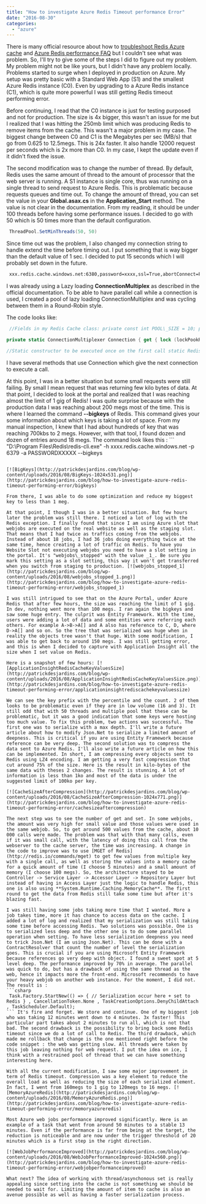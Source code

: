 ```yaml
---
title: "How to investigate Azure Redis Timeout performance Error"
date: "2016-08-30"
categories: 
  - "azure"
---
```


There is many official resource about how to [troubleshoot Redis Azure cache](https://azure.microsoft.com/en-us/documentation/articles/cache-how-to-troubleshoot/#stackexchangeredis-timeout-exceptions) and [Azure Redis performance FAQ](https://azure.microsoft.com/en-us/documentation/articles/cache-faq/#cache-performance) but I couldn't see what was problem. So, I'll try to give some of the steps I did to figure out my problem. My problem might not be like yours, but I didn't have any problem locally. Problems started to surge when I deployed in production on Azure. My setup was pretty basic with a Standard Web App (S1) and the smallest Azure Redis instance (C0). Even by upgrading to a Azure Redis instance (C1), which is quite more powerful I was still getting Redis timeout performing error.

Before continuing, I read that the C0 instance is just for testing purposed and not for production. The size is 4x bigger, this wasn't an issue for me but I realized that I was hitting the 250mb limit which was producing Redis to remove items from the cache. This wasn't a major problem in my case. The biggest change between C0 and C1 is the Megabytes per sec (MB/s) that go from 0.625 to 12.5megs. This is 24x faster. It also handle 12000 request per seconds which is 2x more than C0. In my case, I kept the update even if it didn't fixed the issue.

The second modification was to change the number of thread. By default, Redis uses the same amount of thread to the amount of processor that the web server is running. A S1 instance is single core, thus was running on a single thread to send request to Azure Redis. This is problematic because requests queues and time out. To change the amount of thread, you can set the value in your **Global.asax.cs** in the **Application\_Start** method. The value is not clear in the documentation. From my reading, it should be under 100 threads before having some performance issues. I decided to go with 50 which is 50 times more than the default configuration. 
```csharp
 ThreadPool.SetMinThreads(50, 50) 
```

Since time out was the problem, I also changed my connection string to handle extend the time before timing out. I put something that is way bigger than the default value of 1 sec. I decided to put 15 seconds which I will probably set down in the future. 
```xml
 xxx.redis.cache.windows.net:6380,password=xxxx,ssl=True,abortConnect=False,connectRetry=5, connectTimeout=15000, synctimeout=15000 
```


I was already using a Lazy loading **ConnectionMultiplex** as described in the official documentation. To be able to have parallel call while a connection is used, I created a pool of lazy loading ConnectionMultiplex and was cycling between them in a Round-Robin style.

The code looks like:


```csharp
 //Fields in my Redis Cache class: private const int POOL\_SIZE = 10; private static int connectionIndex = -1; //Because we ++ before using. The first time it will be 0. private static readonly Object lockPookRoundRobin = new Object(); private static readonly Lazy<ConnectionMultiplexer>[] lazyConnection;

private static ConnectionMultiplexer Connection { get { lock (lockPookRoundRobin) { connectionIndex++; if (connectionIndex >= POOL\_SIZE) { connectionIndex = 0; } return lazyConnection[connectionIndex].Value; } } }

//Static constructor to be executed once on the first call static RedisCache() { lock (lockPookRoundRobin) { lazyConnection = new Lazy<ConnectionMultiplexer>[POOL\_SIZE]; var connectionStringCache = System.Configuration.ConfigurationManager.AppSettings["CacheConnectionString"]; for (int i = 0; i < POOL\_SIZE; i++) { lazyConnection[i] = new Lazy<ConnectionMultiplexer>(() => ConnectionMultiplexer.Connect(connectionStringCache)); } } } 
```

I have several methods that use Connection which give the next connection to execute a call.

At this point, I was in a better situation but some small requests were still failing. By small I mean request that was returning few kilo bytes of data. At that point, I decided to look at the portal and realized that I was reaching almost the limit of 1 gig of Redis! I was quite surprise because with the production data I was reaching about 200 megs most of the time. This is where I learned the command **\--bigkeys** of Redis. This command gives your some information about which keys is taking a lot of space. From my manual inspection, I knew that I had about hundreds of key that was reaching 700kbs to 2 megs. However, with that tool, I found dozen and dozen of entries around 18 megs. The command look likes this : ``` 
 "D:\\Program Files\\Redis\\redis-cli.exe" -h xxxx.redis.cache.windows.net -p 6379 -a PASSWORDXXXXX --bigkeys 
``` 

[![BigKeys](http://patrickdesjardins.com/blog/wp-content/uploads/2016/08/BigKeys-1024x531.png)](http://patrickdesjardins.com/blog/how-to-investigate-azure-redis-timeout-performing-error/bigkeys)

From there, I was able to do some optimization and reduce my biggest key to less than 1 meg.

At that point, I though I was in a better situation. But few hours later the problem was still there. I noticed a lot of log with the Redis exception. I finally found that since I am using Azure slot that webjobs are executed on the real website as well as the staging slot. That means that I had twice as traffics coming from the webjobs. Instead of about 18 jobs, I had 36 jobs doing everything twice at the same time, hence creating a lot of traffic on Redis. To have you Website Slot not executing webjobs you need to have a slot setting in the portal. It's "webjobs\_stopped" with the value _1_. Be sure you mark this setting as a slot setting, this way it won't get transferred when you switch from staging to production. [![webjobs_stopped_1](http://patrickdesjardins.com/blog/wp-content/uploads/2016/08/webjobs_stopped_1.png)](http://patrickdesjardins.com/blog/how-to-investigate-azure-redis-timeout-performing-error/webjobs_stopped_1)

I was still intrigued to see that on the Azure Portal, under Azure Redis that after few hours, the size was reaching the limit of 1 gig. In dev, nothing went more than 100 megs. I ran again the bigkeys and saw some huge entry. The culprit was Entity Framework. With the time, users were adding a lot of data and some entities were referring each others. For example A->B->A[] and A also has reference to C, D, where D->A[] and so on. So the tree that was serialized was huge when in reality the objects tree wasn't that huge. With some modification, I was able to get back to around 150 megs. I was still getting error, and this is when I decided to capture with Application Insight all the size when I set value on Redis.

Here is a snapshot of few hours: [![ApplicationInsightRedisCacheKeyValuesSize](http://patrickdesjardins.com/blog/wp-content/uploads/2016/08/ApplicationInsightRedisCacheKeyValuesSize.png)](http://patrickdesjardins.com/blog/how-to-investigate-azure-redis-timeout-performing-error/applicationinsightrediscachekeyvaluessize)

We can see the key prefix with the percentile and the count. 2 of them looks to be problematic even if they are in low volume (16 and 3). It still odd that with 50 threads and multiple pool that these can be problematic, but it was a good indication that some keys were hosting too much value. To fix this problem, two actions was successful. The first one was to serialize with a max depth. I'll write a future article about how to modify Json.Net to serialize a limited amount of deepness. This is critical if you are using Entity Framework because reference can be very deep. The second solution was to compress the data sent to Azure Redis. I'll also write a future article on how this can be implemented. In short, I am compressing every objects sent to Redis using LZ4 encoding. I am getting a very fast compression that cut around 75% of the size. Here is the result in kilo-bytes of the same data with theses 2 changes. The result is stunning. A lot of information is less than 1ko and most of the data is under the suggested limit of 100ko per key.

[![CacheSizeAfterCompression](http://patrickdesjardins.com/blog/wp-content/uploads/2016/08/CacheSizeAfterCompression-1024x771.png)](http://patrickdesjardins.com/blog/how-to-investigate-azure-redis-timeout-performing-error/cachesizeaftercompression)

The next step was to see the number of get and set. In some webjobs, the amount was very high for small value and those values were used in the same webjob. So, to get around 500 values from the cache, about 10 000 calls were made. The problem was that with that many calls, even if it was small call, with the latency of doing this call from the webserver to the cache server, the time was increasing. A change in the code to improve was to use [MGET of Redis](http://redis.io/commands/mget) to get few values from multiple key with a single call, as well as storing the values into a memory cache for a quick amount of time (I choose 5 minutes) and a small amount of memory (I choose 100 megs). So, the architecture stayed to be Controller -> Service Layer -> Accessor Layer -> Repository Layer but instead of having in Access Layer just the logic to handle Redis, this one is also using **System.Runtime.Caching.MemoryCache**. The first round to get the data from Redis still take some time but after it's blazing fast.

I was still having some jobs taking more time that I wanted. More a job takes time, more it has chance to access data on the cache. I added a lot of log and realized that my serialization was still taking some time before accessing Redis. Two solutions was possible. One is to serialized less deep and the other one is to do some parallel operation when setting. To have less serialization deepness you need to trick Json.Net (I am using Json.Net). This can be done with a ContractResolver that count the number of level the serialization goes. This is crucial if you are using Microsoft Entity Framework because references go very deep with object. I found a sweet spot at 5 level deep. The performance improved by 70% in average. The parallel was quick to do, but has a drawback of using the same thread as the web, hence it impacts more the front-end. Microsoft recommends to have your heavy webjob on another web instance. For the moment, I did not. The result is : 
```csharp
 Task.Factory.StartNew(() => { // Serialization occur here + set to Redis } , CancellationToken.None , TaskCreationOptions.DenyChildAttach , TaskScheduler.Default); 
``` It's fire and forget. We store and continue. One of my biggest job who was taking 12 minutes went down to 4 minutes. 3x faster! This particular part takes about 2 minutes to run all, which is not that bad. The second drawback is the possibility to bring back some Redis timeout since we do a lot of call to Redis. The third drawback, which made me rollback that change is the one mentioned right before the code snippet : the web was getting slow. All threads were taken by this job leaving nothing for web request. I put the idea on ice, I think with a restrained pool of thread that we can have something interesting here.

With all the current modification, I saw some major improvement in term of Redis timeout. Compression was a key element to reduce the overall load as well as reducing the size of each serialized element. In fact, I went from 160megs to 1 gig to 120megs to 16 megs. [![MemoryAzureRedis](http://patrickdesjardins.com/blog/wp-content/uploads/2016/08/MemoryAzureRedis.png)](http://patrickdesjardins.com/blog/how-to-investigate-azure-redis-timeout-performing-error/memoryazureredis)

Most Azure web jobs performance improved significantly. Here is an example of a task that went from around 50 minutes to a stable 13 minutes. Even if the performance is far from being at the target, the reduction is noticeable and are now under the trigger threshold of 20 minutes which is a first step in the right direction.

[![WebJobPerformanceImproved](http://patrickdesjardins.com/blog/wp-content/uploads/2016/08/WebJobPerformanceImproved-1024x560.png)](http://patrickdesjardins.com/blog/how-to-investigate-azure-redis-timeout-performing-error/webjobperformanceimproved)

What next? The idea of working with thread/asynchonous set is really appealing since setting into the cache is not something we should be needed to wait for. Limiting the amount of item to cache is also an avenue possible as well as having a faster serialization process.
